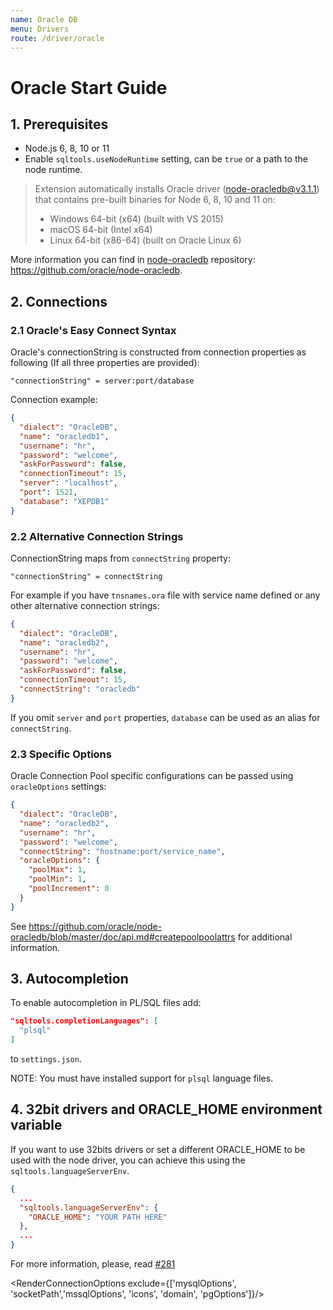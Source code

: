 ```yaml
---
name: Oracle DB
menu: Drivers
route: /driver/oracle
---
```



# Oracle Start Guide

## 1. Prerequisites

- Node.js 6, 8, 10 or 11
- Enable `sqltools.useNodeRuntime` setting, can be `true` or a path to the node runtime.

> Extension automatically installs Oracle driver (node-oracledb@v3.1.1) that contains pre-built binaries for Node 6, 8, 10 and 11 on:
> - Windows 64-bit (x64) (built with VS 2015)
> - macOS 64-bit (Intel x64)
> - Linux 64-bit (x86-64) (built on Oracle Linux 6)

More information you can find in [node-oracledb](https://github.com/oracle/node-oracledb) repository: https://github.com/oracle/node-oracledb.

## 2. Connections

### 2.1 Oracle's Easy Connect Syntax

Oracle's connectionString is constructed from connection properties as following (If all three properties are provided):

```
"connectionString" = server:port/database
```

Connection example:
```json
{
  "dialect": "OracleDB",
  "name": "oracledb1",
  "username": "hr",
  "password": "welcome",
  "askForPassword": false,
  "connectionTimeout": 15,
  "server": "localhost",
  "port": 1521,
  "database": "XEPDB1"
}
```

### 2.2 Alternative Connection Strings

ConnectionString maps from `connectString` property:

```
"connectionString" = connectString
```

For example if you have `tnsnames.ora` file with service name defined or any other alternative connection strings:

```json
{
  "dialect": "OracleDB",
  "name": "oracledb2",
  "username": "hr",
  "password": "welcome",
  "askForPassword": false,
  "connectionTimeout": 15,
  "connectString": "oracledb"
}
```

If you omit `server` and `port` properties, `database` can be used as an alias for `connectString`.

### 2.3 Specific Options

Oracle Connection Pool specific configurations can be passed using `oracleOptions` settings:

```json
{
  "dialect": "OracleDB",
  "name": "oracledb2",
  "username": "hr",
  "password": "welcome",
  "connectString": "hostname:port/service_name",
  "oracleOptions": {
    "poolMax": 1,
    "poolMin": 1,
    "poolIncrement": 0
  }
}
```

See https://github.com/oracle/node-oracledb/blob/master/doc/api.md#createpoolpoolattrs for additional information.

## 3. Autocompletion

To enable autocompletion in PL/SQL files add:
```json
"sqltools.completionLanguages": [
  "plsql"
]
```
to `settings.json`.

NOTE: You must have installed support for `plsql` language files.


## 4. 32bit drivers and ORACLE_HOME environment variable

If you want to use 32bits drivers or set a different ORACLE_HOME to be used with the node driver, you can achieve this using the `sqltools.languageServerEnv`.


```json
{
  ...
  "sqltools.languageServerEnv": {
    "ORACLE_HOME": "YOUR PATH HERE"
  },
  ...
}
```

For more information, please, read [#281](https://github.com/mtxr/vscode-sqltools/issues/281)

<RenderConnectionOptions exclude={['mysqlOptions', 'socketPath','mssqlOptions', 'icons', 'domain', 'pgOptions']}/>